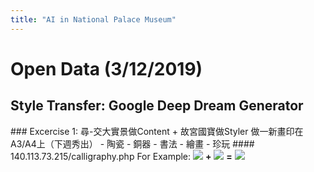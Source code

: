 ```yaml
---
title: "AI in National Palace Museum"
---
```


# Open Data (3/12/2019)
## Style Transfer: Google Deep Dream Generator
 ### Excercise 1: 尋-交大實景做Content + 故宮國寶做Styler
  做一新畫印在A3/A4上（下週秀出）
  - 陶瓷
  - 銅器
  - 書法
  - 繪畫
  - 珍玩
  #### 140.113.73.215/calligraphy.php
  For Example:
  ![](https://i.imgur.com/22aJPFK.jpg)
  **+**
  ![](https://i.imgur.com/nwjzwY2.jpg)
  **=**
  ![](https://i.imgur.com/uigps19.jpg)